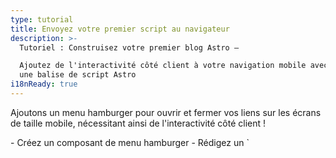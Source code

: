 ```yaml
---
type: tutorial
title: Envoyez votre premier script au navigateur
description: >-
  Tutoriel : Construisez votre premier blog Astro —

  Ajoutez de l'interactivité côté client à votre navigation mobile avec 
  une balise de script Astro
i18nReady: true
---
```



Ajoutons un menu hamburger pour ouvrir et fermer vos liens sur les écrans de taille mobile, nécessitant ainsi de l'interactivité côté client !

<PreCheck>
  - Créez un composant de menu hamburger
  - Rédigez un `<script>` pour permettre à vos visiteurs de site d'ouvrir et de fermer le menu de navigation
  - Déplacez votre JavaScript dans son fichier `.js`
</PreCheck>

## Construire un composant Hamburger \{#build-a-hamburger-component\}

Créez un composant `<Hamburger />` pour ouvrir et fermer votre menu mobile.

<Steps>
1. Créez un fichier nommé `Hamburger.astro` dans `src/components/`
  

2. Copiez le code suivant dans votre composant. Cela représentera votre menu "hamburger" à 3 lignes pour ouvrir et fermer vos liens de navigation sur mobile. (Vous ajouterez les nouveaux styles CSS à `global.css` ultérieurement.)

    ```astro title="src/components/Hamburger.astro"
    --- 
    ---
    <div class="hamburger">
      <span class="line"></span>
      <span class="line"></span>
      <span class="line"></span>
    </div>
    ```

3. Placez ce nouveau composant `<Hamburger />` juste avant votre composant `<Navigation />` dans `Header.astro`. 

    <details>
    <summary>Montrez-moi le code !</summary>
    
    ```astro title="src/components/Header.astro" ins={2,7}
    ---
    import Hamburger from './Hamburger.astro';
    import Navigation from './Navigation.astro';
    ---
    <header>
      <nav>
        <Hamburger />
        <Navigation />
      </nav>
    </header>
    ```
    </details>

4. Ajoutez les styles suivants pour votre composant Hamburger :

    ```css title="src/styles/global.css" ins={2-13, 56-58}
    /* Styles de la navigation */
    .hamburger {
      padding-right: 20px;
      cursor: pointer;
    }
  
    .hamburger .line {
      display: block;
      width: 40px;
      height: 5px;
      margin-bottom: 10px;
      background-color: #ff9776;
    }
  
    .nav-links {
      width: 100%;
      top: 5rem;
      left: 48px;
      background-color: #ff9776;
      display: none;
      margin: 0;
    }
  
    .nav-links a {
      display: block;
      text-align: center;
      padding: 10px 0;
      text-decoration: none;
      font-size: 1.2rem;
      font-weight: bold;
      text-transform: uppercase;
    }
  
    .nav-links a:hover, a:focus {
      background-color: #ff9776;
    }
  
    .expanded {
      display: unset;
    }
  
    @media screen and (min-width: 636px) {
      .nav-links {
        margin-left: 5em;
        display: block;
        position: static;
        width: auto;
        background: none;
      }
  
      .nav-links a {
        display: inline-block;
        padding: 15px 20px;
      }
  
      .hamburger {
        display: none;
      }
    }
    ```
</Steps>


## Rédigez votre première balise de script \{#write-your-first-script-tag\}

Votre en-tête n'est pas encore **interactif** car il ne peut pas réagir aux interactions de l'utilisateur, comme cliquer sur le menu hamburger pour afficher ou masquer les liens de navigation. 

L'ajout d'une balise `<script>` fournit du JavaScript côté client pour "écouter" un événement utilisateur, puis réagir en conséquence.

<Steps>
1. Ajoutez la balise `<script>` suivante à `index.astro`, juste avant la balise de fermeture `</body>`.

    ```astro title="src/pages/index.astro" ins={2-6}
      <Footer />
      <script>
        document.querySelector('.hamburger').addEventListener('click', () => {
          document.querySelector('.nav-links').classList.toggle('expanded');
        });
      </script>
    </body>
    ```

2. Vérifiez à nouveau votre aperçu de navigateur à différentes tailles, et vérifiez que vous avez un menu de navigation fonctionnel qui est à la fois réactif à la taille de l'écran et réagit aux interactions de l'utilisateur sur cette page.
</Steps>

### Importation d'un fichier `.js` \{#importing-a-js-file\}

Au lieu d'écrire votre JavaScript directement sur chaque page, vous pouvez déplacer le contenu de votre balise `<script>` dans son propre fichier `.js` dans votre projet.

<Steps>
1. Créez `src/scripts/menu.js` (vous devrez créer un nouveau dossier `/scripts/`) et déplacez-y votre JavaScript.

    ```js title="src/scripts/menu.js"
    document.querySelector('.hamburger').addEventListener('click', () => {
      document.querySelector('.nav-links').classList.toggle('expanded');
    });
    ```

2. Remplacez le contenu de la balise `<script>` sur `index.astro` par l'importation de fichier suivante :

    ```astro title="src/pages/index.astro" ins={7} del={3-5}
      <Footer />
      <script>
        document.querySelector('.hamburger').addEventListener('click', () => {
          document.querySelector('.nav-links').classList.toggle('expanded');
        });

        import "../scripts/menu.js";
      </script>
    </body>
    ```

3. Vérifiez à nouveau votre aperçu de navigateur à une taille plus petite et vérifiez que le menu hamburger ouvre toujours et ferme vos liens de navigation. 


4. Ajoutez la même balise `<script>` avec l'importation sur vos deux autres pages, `about.astro` et `blog.astro`, et vérifiez que vous avez un en-tête réactif et interactif sur chaque page.

    ```astro title="src/pages/about.astro & src/pages/blog.astro" ins={2-4}
      <Footer />
      <script>
        import "../scripts/menu.js";
      </script>
    </body>
    ```
</Steps>

:::note[Conclusion]
Vous aviez précédemment utilisé un peu de JavaScript pour construire des parties de votre site :

- Définir le titre de votre page et l'en-tête dynamiquement
- Parcourir une liste de compétences sur la page "À propos"
- Afficher conditionnellement des éléments HTML

Ces commandes sont toutes exécutées au moment de la construction pour créer du HTML statique pour votre site, puis le code est "jeté". 

**Le JavaScript dans une balise `<script>` est envoyé au navigateur**, et est disponible pour s'exécuter, en fonction des interactions de l'utilisateur, comme le rafraîchissement d'une page ou la bascule d'une entrée.
:::



<Box icon="question-mark">

### Testez vos connaissances \{#test-your-knowledge\}

1. Quand Astro exécute-t-il tout JavaScript écrit dans la frontmatter d'un composant ?
    <MultipleChoice>
      <Option>
       Astro n'exécute jamais de JavaScript
      </Option>
      <Option isCorrect>
        au moment de la construction (build-time)
      </Option>
      <Option>
         Lorsqu'un visiteur clique sur un bouton
      </Option>
    </MultipleChoice>

2. En option, Astro peut envoyer du JavaScript au navigateur pour permettre :
    <MultipleChoice>
      <Option>
        aux utilisateurs de cliquer sur des liens de page
      </Option>
      <Option>
        des temps de chargement plus rapides
      </Option>
      <Option isCorrect>
        de l'interactivité côté client
      </Option>
    </MultipleChoice>

3. Le JavaScript côté client sera envoyé au navigateur d'un utilisateur quand il est écrit ou importé :
    <MultipleChoice>
      <Option isCorrect>
        dans des balises `<script>`
      </Option>
      <Option>
        entre les clôtures de code d'un fichier `.astro`
      </Option>
      <Option>
        dans `global.css`
      </Option>
    </MultipleChoice>

</Box>

<Box icon="check-list">

## Liste de contrôle \{#checklist\}

<Checklist>
- [ ] Je peux ajouter de l'interactivité côté client avec du JavaScript dans une balise `<script>`.
- [ ] Je peux importer un fichier `.js` dans une balise `<script>`.
</Checklist>

</Box>

### Ressources \{#resources\}

[Scripts côté client dans Astro](/fr/guides/client-side-scripts/)
